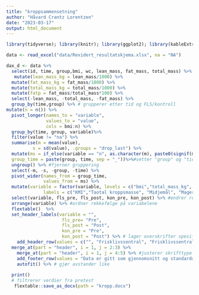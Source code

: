 ```yaml
---
title: "kroppsammensetning"
author: "Håvard Crantz Lorentzen"
date: "2023-03-17"
output: html_document
---
```


```r
library(tidyverse); library(knitr); library(ggplot2); library(kableExtra); library(readxl); library(dplyr); library(flextable)

data <- read_excel("data/Revidert_resultatskjema.xlsx", na = "NA")

dax_d <- data %>%
  select(id, time, group,bmi, wc, lean_mass, fat_mass, total_mass) %>% # velgerrelevante variabler
   mutate(lean_mass_kg = lean_mass/1000) %>%
  mutate(fat_mass_kg = fat_mass/1000) %>%
  mutate(total_mass_kg = total_mass/1000) %>%
  mutate(fatp = fat_mass/total_mass*100) %>%
  select(-lean_mass, -total_mass, -fat_mass) %>%
  group_by(time,group) %>% # grupperer etter tid og FLS/kontroll
mutate(n = n()) %>% 
  pivot_longer(names_to = "variable", 
               values_to = "value", 
               cols = bmi:n) %>%
  group_by(time, group, variable)%>%
  filter(value != "na") %>%
  summarise(m = mean(value),
          s = sd(value), .groups = "drop_last") %>%
  mutate(ms = if_else(variable == "n", as.character(m), paste0(signif(m, 3),  " (", signif(s, 3), ")")), # setter gjennomsnitt og standardavvik (i parentes) sammen og justerer antall desimaler
  group_time = paste(group, time, sep = "_"))%>%#setter "group" og "tid" sammen
  ungroup() %>% #fjerner gruppering
  select(-m, -s, -group, -time) %>%
  pivot_wider(names_from = group_time, 
              values_from = ms) %>%
  mutate(variable = factor(variable, levels = c("bmi","total_mass_kg", "wc", "lean_mass_kg", "fat_mass_kg", "fatp"), 
              labels = c("KMI","Taotal kroppsmasse", "Midjemål", "Mager masse", "Fett masse", "Fettprosent"))) %>% # ordner rekkefølge og norske navn
  select(variable, fls_pre, fls_post, kon_pre, kon_post) %>% #endrer rekkefølge på gruppene
  arrange(variable) %>% #ordner rekkefølge på variabelene 
  flextable()  %>%
  set_header_labels(variable = "",
                     fls_pre= "Pre", 
                     fls_post = "Post",
                     kon_pre = "Pre", 
                     kon_post = "Post") %>% # lager overskrifter spesifisert for hver kollonne 
    add_header_row(values = c("", "Frisklivssentral", "Frisklivssentral", "Kontroll", "Kontroll")) %>%
  merge_at(part = "header", i = 1, j = 2:3) %>%
    merge_at(part = "header", i = 1, j = 4:5) %>% #justerer skrifttype
    add_footer_row(values = "Data er gitt som gjennomsnitt og standardavvik.", colwidths = 5) %>% #legger til fornote
    autofit() %>% # gjør avstander like
 
  print()
  # filtrerer verdier fra pretest
   flextable::save_as_docx(path = "kropp.docx")
```

